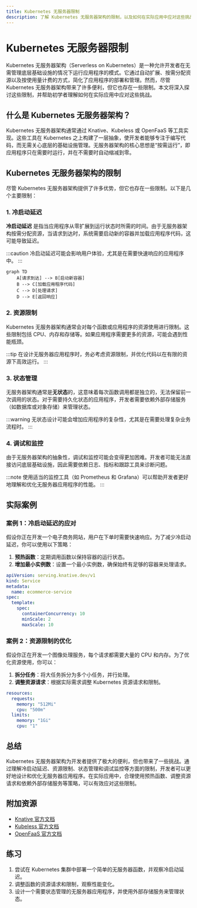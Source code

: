 ```yaml
---
title: Kubernetes 无服务器限制
description: 了解 Kubernetes 无服务器架构的限制，以及如何在实际应用中应对这些挑战。
---
```


# Kubernetes 无服务器限制

Kubernetes 无服务器架构（Serverless on Kubernetes）是一种允许开发者在无需管理底层基础设施的情况下运行应用程序的模式。它通过自动扩展、按需分配资源以及按使用量计费的方式，简化了应用程序的部署和管理。然而，尽管 Kubernetes 无服务器架构带来了许多便利，但它也存在一些限制。本文将深入探讨这些限制，并帮助初学者理解如何在实际应用中应对这些挑战。

## 什么是 Kubernetes 无服务器架构？

Kubernetes 无服务器架构通常通过 Knative、Kubeless 或 OpenFaaS 等工具实现。这些工具在 Kubernetes 之上构建了一层抽象，使开发者能够专注于编写代码，而无需关心底层的基础设施管理。无服务器架构的核心思想是“按需运行”，即应用程序只在需要时运行，并在不需要时自动缩减到零。

## Kubernetes 无服务器架构的限制

尽管 Kubernetes 无服务器架构提供了许多优势，但它也存在一些限制。以下是几个主要限制：

### 1. 冷启动延迟

**冷启动延迟** 是指当应用程序从零扩展到运行状态时所需的时间。由于无服务器架构按需分配资源，当请求到达时，系统需要启动新的容器并加载应用程序代码，这可能导致延迟。

:::caution
冷启动延迟可能会影响用户体验，尤其是在需要快速响应的应用程序中。
:::

```mermaid
graph TD
    A[请求到达] --> B[启动新容器]
    B --> C[加载应用程序代码]
    C --> D[处理请求]
    D --> E[返回响应]
```

### 2. 资源限制

Kubernetes 无服务器架构通常会对每个函数或应用程序的资源使用进行限制。这些限制包括 CPU、内存和存储等。如果应用程序需要更多的资源，可能会遇到性能瓶颈。

:::tip
在设计无服务器应用程序时，务必考虑资源限制，并优化代码以在有限的资源下高效运行。
:::

### 3. 状态管理

无服务器架构通常是**无状态**的，这意味着每次函数调用都是独立的，无法保留前一次调用的状态。对于需要持久化状态的应用程序，开发者需要依赖外部存储服务（如数据库或对象存储）来管理状态。

:::warning
无状态设计可能会增加应用程序的复杂性，尤其是在需要处理复杂业务流程时。
:::

### 4. 调试和监控

由于无服务器架构的抽象性，调试和监控可能会变得更加困难。开发者可能无法直接访问底层基础设施，因此需要依赖日志、指标和跟踪工具来诊断问题。

:::note
使用适当的监控工具（如 Prometheus 和 Grafana）可以帮助开发者更好地理解和优化无服务器应用程序的性能。
:::

## 实际案例

### 案例 1：冷启动延迟的应对

假设你正在开发一个电子商务网站，用户在下单时需要快速响应。为了减少冷启动延迟，你可以使用以下策略：

1. **预热函数**：定期调用函数以保持容器的运行状态。
2. **增加最小实例数**：设置一个最小实例数，确保始终有足够的容器来处理请求。

```yaml
apiVersion: serving.knative.dev/v1
kind: Service
metadata:
  name: ecommerce-service
spec:
  template:
    spec:
      containerConcurrency: 10
      minScale: 2
      maxScale: 10
```

### 案例 2：资源限制的优化

假设你正在开发一个图像处理服务，每个请求都需要大量的 CPU 和内存。为了优化资源使用，你可以：

1. **拆分任务**：将大任务拆分为多个小任务，并行处理。
2. **调整资源请求**：根据实际需求调整 Kubernetes 资源请求和限制。

```yaml
resources:
  requests:
    memory: "512Mi"
    cpu: "500m"
  limits:
    memory: "1Gi"
    cpu: "1"
```

## 总结

Kubernetes 无服务器架构为开发者提供了极大的便利，但也带来了一些挑战。通过理解冷启动延迟、资源限制、状态管理和调试监控等方面的限制，开发者可以更好地设计和优化无服务器应用程序。在实际应用中，合理使用预热函数、调整资源请求和依赖外部存储服务等策略，可以有效应对这些限制。

## 附加资源

- [Knative 官方文档](https://knative.dev/docs/)
- [Kubeless 官方文档](https://kubeless.io/docs/)
- [OpenFaaS 官方文档](https://docs.openfaas.com/)

## 练习

1. 尝试在 Kubernetes 集群中部署一个简单的无服务器函数，并观察冷启动延迟。
2. 调整函数的资源请求和限制，观察性能变化。
3. 设计一个需要状态管理的无服务器应用程序，并使用外部存储服务来管理状态。
